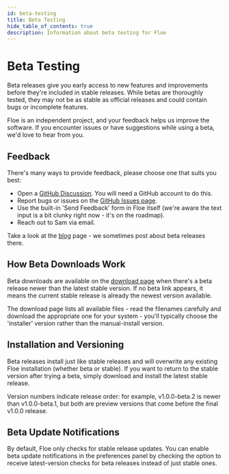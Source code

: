```yaml
---
id: beta-testing
title: Beta Testing
hide_table_of_contents: true
description: Information about beta testing for Floe
---
```


<!--
SPDX-FileCopyrightText: 2025 Sam Windell
SPDX-License-Identifier: MIT
-->

# Beta Testing

Beta releases give you early access to new features and improvements before they're included in stable releases. While betas are thoroughly tested, they may not be as stable as official releases and could contain bugs or incomplete features.

Floe is an independent project, and your feedback helps us improve the software. If you encounter issues or have suggestions while using a beta, we'd love to hear from you.

## Feedback
There's many ways to provide feedback, please choose one that suits you best:
- Open a [GitHub Discussion](https://github.com/floe-audio/Floe/discussions). You will need a GitHub account to do this.
- Report bugs or issues on the [GitHub Issues page](https://github.com/floe-audio/Floe/issues).
- Use the built-in 'Send Feedback' form in Floe itself (we're aware the text input is a bit clunky right now - it's on the roadmap).
- Reach out to Sam via email.

Take a look at the [blog](/blog) page - we sometimes post about beta releases there.

## How Beta Downloads Work

Beta downloads are available on the [download page](/download) when there's a beta release newer than the latest stable version. If no beta link appears, it means the current stable release is already the newest version available.

The download page lists all available files - read the filenames carefully and download the appropriate one for your system - you'll typically choose the 'installer' version rather than the manual-install version.

## Installation and Versioning

Beta releases install just like stable releases and will overwrite any existing Floe installation (whether beta or stable). If you want to return to the stable version after trying a beta, simply download and install the latest stable release.

Version numbers indicate release order: for example, v1.0.0-beta.2 is newer than v1.0.0-beta.1, but both are preview versions that come before the final v1.0.0 release.

## Beta Update Notifications

By default, Floe only checks for stable release updates. You can enable beta update notifications in the preferences panel by checking the option to receive latest-version checks for beta releases instead of just stable ones.
